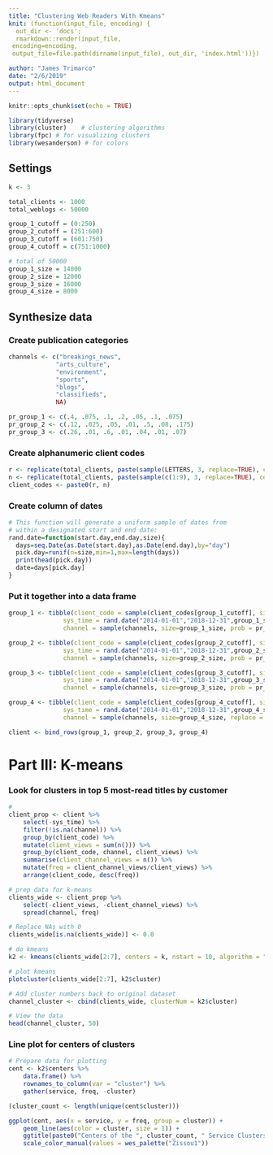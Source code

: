 ```yaml
---
title: "Clustering Web Readers With Kmeans"
knit: (function(input_file, encoding) {
  out_dir <- 'docs';
  rmarkdown::render(input_file,
 encoding=encoding,
 output_file=file.path(dirname(input_file), out_dir, 'index.html'))})

author: "James Trimarco"
date: "2/6/2019"
output: html_document
---
```


```r
knitr::opts_chunk$set(echo = TRUE)
```

```r
library(tidyverse)
library(cluster)    # clustering algorithms
library(fpc) # for visualizing clusters
library(wesanderson) # for colors
```



## Settings

```r
k <- 3

total_clients <- 1000
total_weblogs <- 50000

group_1_cutoff = (0:250)
group_2_cutoff = (251:600)
group_3_cutoff = (601:750)
group_4_cutoff = c(751:1000)

# total of 50000
group_1_size = 14000
group_2_size = 12000
group_3_size = 16000
group_4_size = 8000
```

## Synthesize data

### Create publication categories
```r
channels <- c("breakings_news", 
             "arts_culture", 
             "environment", 
             "sports", 
             "blogs", 
             "classifieds", 
             NA)

pr_group_1 <- c(.4, .075, .1, .2, .05, .1, .075)
pr_group_2 <- c(.12, .025, .05, .01, .5, .08, .175)
pr_group_3 <- c(.26, .01, .6, .01, .04, .01, .07)

```


### Create alphanumeric client codes
```r
r <- replicate(total_clients, paste(sample(LETTERS, 3, replace=TRUE), collapse=""))
n <- replicate(total_clients, paste(sample(c(1:9), 3, replace=TRUE), collapse=""))
client_codes <- paste0(r, n)
```

### Create column of dates
```r
# This function will generate a uniform sample of dates from 
# within a designated start and end date:
rand.date=function(start.day,end.day,size){   
  days=seq.Date(as.Date(start.day),as.Date(end.day),by="day")  
  pick.day=runif(n=size,min=1,max=length(days)) 
  print(head(pick.day))
  date=days[pick.day]  
}
```

### Put it together into a data frame
```r
group_1 <- tibble(client_code = sample(client_codes[group_1_cutoff], size=group_1_size, replace = TRUE), 
               sys_time = rand.date("2014-01-01","2018-12-31",group_1_size), 
               channel = sample(channels, size=group_1_size, prob = pr_group_1, replace = TRUE))

group_2 <- tibble(client_code = sample(client_codes[group_2_cutoff], size=group_2_size, replace = TRUE), 
               sys_time = rand.date("2014-01-01","2018-12-31",group_2_size), 
               channel = sample(channels, size=group_2_size, prob = pr_group_2, replace = TRUE))

group_3 <- tibble(client_code = sample(client_codes[group_3_cutoff], size=group_3_size, replace = TRUE), 
               sys_time = rand.date("2014-01-01","2018-12-31",group_3_size), 
               channel = sample(channels, size=group_3_size, prob = pr_group_3, replace = TRUE))

group_4 <- tibble(client_code = sample(client_codes[group_4_cutoff], size=group_4_size, replace = TRUE), 
               sys_time = rand.date("2014-01-01","2018-12-31",group_4_size), 
               channel = sample(channels, size=group_4_size, replace = TRUE))

client <- bind_rows(group_1, group_2, group_3, group_4)
```


# Part III: K-means
### Look for clusters in top 5 most-read titles by customer
```r
# 
client_prop <- client %>%
    select(-sys_time) %>%
    filter(!is.na(channel)) %>%
    group_by(client_code) %>%
    mutate(client_views = sum(n())) %>% 
    group_by(client_code, channel, client_views) %>%
    summarise(client_channel_views = n()) %>%
    mutate(freq = client_channel_views/client_views) %>%
    arrange(client_code, desc(freq)) 

# prep data for k-means
clients_wide <- client_prop %>%
    select(-client_views, -client_channel_views) %>%
    spread(channel, freq) 

# Replace NAs with 0
clients_wide[is.na(clients_wide)] <- 0.0

# do kmeans
k2 <- kmeans(clients_wide[2:7], centers = k, nstart = 10, algorithm = "Hartigan-Wong")

# plot kmeans
plotcluster(clients_wide[2:7], k2$cluster)

# Add cluster numbers back to original dataset
channel_cluster <- cbind(clients_wide, clusterNum = k2$cluster)

# View the data
head(channel_cluster, 50)
```


### Line plot for centers of clusters
```r
# Prepare data for plotting
cent <- k2$centers %>%
    data.frame() %>%
    rownames_to_column(var = "cluster") %>%
    gather(service, freq, -cluster)

(cluster_count <- length(unique(cent$cluster)))

ggplot(cent, aes(x = service, y = freq, group = cluster)) +
    geom_line(aes(color = cluster, size = 1)) +
    ggtitle(paste0("Centers of the ", cluster_count, " Service Clusters Generated by KMeans")) +
    scale_color_manual(values = wes_palette("Zissou1"))

```

